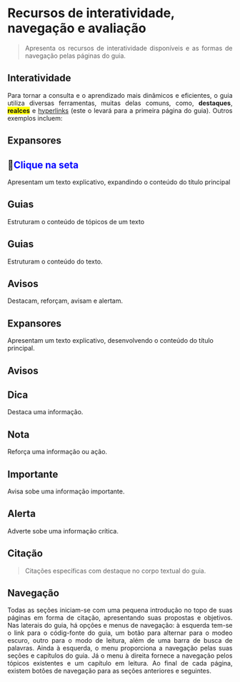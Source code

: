 # Recursos de interatividade, navegação e avaliação

::: {style="text-align: justify;"}
> Apresenta os recursos de interatividade disponíveis e as formas de navegação pelas páginas do guia.
:::

## Interatividade

::: {style="text-align: justify;"}
Para tornar a consulta e o aprendizado mais dinâmicos e eficientes, o guia utiliza diversas ferramentas, muitas delas comuns, como, **destaques**, [**realces**]{style="background-color:yellow"} e [hyperlinks](index.qmd) (este o levará para a primeira página do guia). Outros exemplos incluem:
:::

## Expansores

::: {.callout collapse="true"}
## 🔽[Clique na seta]{style="color: blue"}

Apresentam um texto explicativo, expandindo o conteúdo do título principal
:::

## Guias

Estruturam o conteúdo de tópicos de um texto

::: panel-tabset
## Guias

Estruturam o conteúdo do texto.

## Avisos

Destacam, reforçam, avisam e alertam.

## Expansores

Apresentam um texto explicativo, desenvolvendo o conteúdo do título principal.
:::

## Avisos

::: callout-tip
## Dica

Destaca uma informação.
:::

::: callout-note
## Nota

Reforça uma informação ou ação.
:::

::: callout-warning
## Importante

Avisa sobe uma informação importante.
:::

::: callout-important
## Alerta

Adverte sobe uma informação crítica.
:::

## Citação

> Citações específicas com destaque no corpo textual do guia.

## Navegação

::: {style="text-align: justify;"}
Todas as seções iniciam-se com uma pequena introdução no topo de suas páginas em forma de citação, apresentando suas propostas e objetivos. Nas laterais do guia, há opções e menus de navegação: à esquerda tem-se o link para o códig-fonte do guia, um botão para alternar para o modeo escuro, outro para o modo de leitura, além de uma barra de busca de palavras. Ainda à esquerda, o menu proporciona a navegação pelas suas seções e capítulos do guia. Já o menu à direita fornece a navegação pelos tópicos existentes e um capítulo em leitura. Ao final de cada página, existem botões de navegação para as seções anteriores e seguintes.
:::
